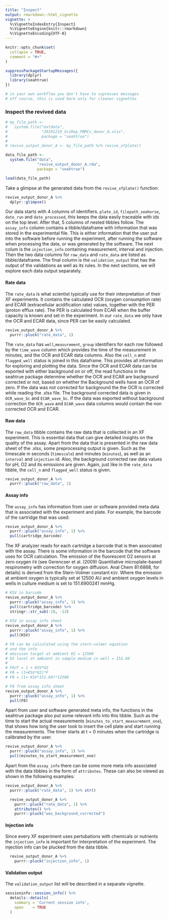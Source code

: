 ```yaml
---
title: "Inspect"
output: rmarkdown::html_vignette
vignette: >
  %\VignetteIndexEntry{Inspect}
  %\VignetteEngine{knitr::rmarkdown}
  %\VignetteEncoding{UTF-8}
---
```


```r
knitr::opts_chunk$set(
  collapse = TRUE,
  comment = "#>"
)
```


```r
suppressPackageStartupMessages({
  library(dplyr)
  library(seahtrue)
})

# in your own workflow you don't have to supresses messages 
# off course, this is used here only for cleaner vignettes

```

### Inspect the revived data

```r
# my_file_path <- 
#   system.file("extdata", 
#               "20191219_SciRep_PBMCs_donor_A.xlsx", 
#               package = "seahtrue")
# 
# revive_output_donor_A <- my_file_path %>% revive_xfplate()

```


```r
data_file_path <- 
  system.file("data", 
              "revive_output_donor_A.rda", 
              package = "seahtrue")

load(data_file_path)


```
Take a glimpse at the generated data from the `revive_xfplate()` function:

```r
revive_output_donor_A %>%  
  dplyr::glimpse()

```

Our data starts with 4 columns of identifiers. `plate_id`, `filepath_seahorse`, `date_run` and `date_processed`, this keeps the data easily traceable with ids on the top level. After that, 5 columns of nested tibbles follow. The `assay_info` column contains a tibble/dataframe with information that was stored in the experimental file. This is either information that the user put into the software before running the experiment, after running the software when processing the data, or was generated by the software. The next colum is the `injection_info` containing measurement, interval and injection. Then the two data columns for `raw_data` and `rate_data` are listed as tibble/dataframe. The final column is the `validation_output` that has the output of the validations as well as its rules. In the next sections, we will explore each data output separately.

#### Rate data

The `rate_data` is what scientist typically use for their interpretation of their XF experiments. It contains the calculated OCR (oxygen consumption rate) and ECAR (extracellular acidification rate) values, together with the PER (proton efflux rate). The PER is calculated from ECAR when the buffer capacity is known and set in the experiment. In our `rate_data` we only have the OCR and ECAR data, since PER can be easily calculated.

```r
revive_output_donor_A %>%  
  purrr::pluck("rate_data", 1)

```
The `rate_data` has `well`,`measurement`, `group` identifiers for each row followed by the `time_wave` column which provides the time of the measurement in minutes, and the OCR and ECAR data columns. Also the `cell_n` and `flagged_well` status is joined in this dataframe. This provides all information for exploring and plotting the data. Since the OCR and ECAR data can be exported with either background on or off, the read functions in the seahtrue package determine whether the OCR and ECAR are background corrected or not, based on whether the Background wells have an OCR of zero. If the data was not corrected for background the the OCR is corrected while reading the .xlsx file. The background corrected data is given in `OCR_wave_bc` and `ECAR_wave_bc`. If the data was exported without background correction the `OCR_wave` and `ECAR_wave` data columns would contain the non corrected OCR and ECAR.

#### Raw data

The `raw_data` tibble contains the raw data that is collected in an XF experiment. This is essential data that can give detailed insights on the quality of the assay. Apart from the data that is presented in the raw data sheet of the .xlsx, some preprocessing output is given. Such as the timescale in seconds (`timescale`) and minutes (`minutes`), as well as an `interval` and `injection` id. Also, the background corrected raw data values for pH, O2 and its emissions are given. Again, just like in the `rate_data` tibble, the `cell_n` and `flagged_well` status is given.

```r
revive_output_donor_A %>%  
  purrr::pluck("raw_data", 1)

```

#### Assay info

The `assay_info` has information from user or software provided meta data that is associated with the experiment and plate. For example, the barcode of the cartridge that was used:

```r
revive_output_donor_A %>%  
  purrr::pluck("assay_info", 1) %>% 
  pull(cartridge_barcode)

```

The XF analyzer reads for each cartridge a barcode that is then associated with the assay. There is some information in the barcode that the software uses for OCR calculation. The emission of the fluorescent O2 sensors at zero oxygen `F0` (see Gerencser et al. (2009) Quantitative microplate-based respirometry with correction for oxygen diffusion. Anal Chem 81:6868, for details) is derived from the Stern-Volmer constant `KSV`. Where the emission at ambient oxygen is typically set at 12500 AU and ambient oxygen levels in wells in culture medium is set to 151.6900241 mmHg.

```r
# KSV in barcode
revive_output_donor_A %>%  
  purrr::pluck("assay_info", 1) %>% 
  pull(cartridge_barcode) %>% 
  stringr::str_sub(-18, -13)
  
# KSV in assay info sheet
revive_output_donor_A %>%  
  purrr::pluck("assay_info", 1) %>% 
  pull(KSV) 

# F0 can be calculated using the stern-volmer equation
# and the info 
# emission target at ambient O2 = 12500
# O2 level at ambient in sample medium in well = 151.69
#
# F0/F = 1 + KSV*O2
# F0 = (1+KSV*O2)*F
# F0 = (1+ KSV*151.69)*12500

# F0 from assay info sheet
revive_output_donor_A %>%  
  purrr::pluck("assay_info", 1) %>% 
  pull(F0) 
```

Apart from user and software generated meta info, the functions in the seahtrue package also put some relevant info into this tibble. Such as the time to start the actual measurements (`minutes_to_start_measurement_one`), that shows how long the user took to insert the cell plate and start running the measurements. The timer starts at t = 0 minutes when the cartridge is calibrated by the user.

```r
revive_output_donor_A %>%  
  purrr::pluck("assay_info", 1) %>% 
  pull(minutes_to_start_measurement_one)

```

Apart from the `assay_info` there can be some more meta info associated with the data tibbles in the form of `attributes`. These can also be viewed as shown in the following examples:

```r
revive_output_donor_A %>%  
  purrr::pluck("rate_data", 1) %>% str()

```

```r
  revive_output_donor_A %>%  
    purrr::pluck("rate_data", 1) %>% 
    attributes() %>% 
    purrr::pluck("was_background_corrected")

```

#### Injection info

Since every XF experiment uses pertubations with chemicals or nutrients the `injection_info` is important for interpretation of the experiment. The injection info can be plucked from the data tibble.

```r
  revive_output_donor_A %>%  
    purrr::pluck("injection_info", 1)

```

#### Validation output

The `validation_output` list will be described in a separate vignette.

```r
sessioninfo::session_info() %>%
  details::details(
    summary = 'Current session info',
    open    = TRUE
  )
```